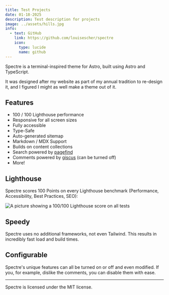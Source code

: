---
title: Test Projects
date: 01-18-2025
description: Test description for projects
image: ../assets/hills.jpg
info:
  - text: GitHub
    link: https://github.com/louisescher/spectre
    icon:
      type: lucide
      name: github
---

Spectre is a terminal-inspired theme for Astro, built using Astro and TypeScript. 

It was designed after my website as part of my annual tradition to re-design it, and I figured I might as well make a theme out of it.

## Features

- 100 / 100 Lighthouse performance
- Responsive for all screen sizes
- Fully accessible
- Type-Safe
- Auto-generated sitemap
- Markdown / MDX Support
- Builds on content collections
- Search powered by [pagefind](https://pagefind.app)
- Comments powered by [giscus](https://giscus.app) (can be turned off)
- More!

## Lighthouse

Spectre scores 100 Points on every Lighthouse benchmark (Performance, Accessibility, Best Practices, SEO):

![A picture showing a 100/100 Lighthouse score on all tests](/img/lighthouse.png)

## Speedy

Spectre uses no additional frameworks, not even Tailwind. This results in incredibly fast load and build times.

## Configurable

Spectre's unique features can all be turned on or off and even modified. If you, for example, dislike the comments, you can disable them with ease.

---

Spectre is licensed under the MIT license.

